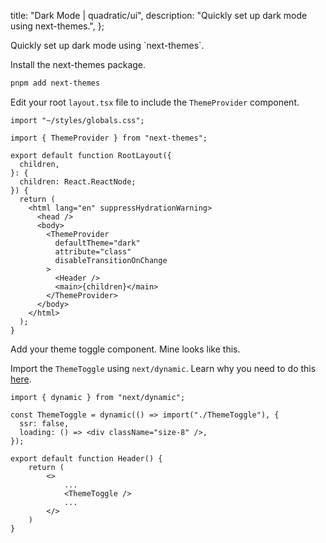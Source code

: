 
  title: "Dark Mode | quadratic/ui",
  description: "Quickly set up dark mode using next-themes.",
};

<Title>Dark Mode</Title>
<Description>Quickly set up dark mode using `next-themes`.</Description>

<Steps>

<StepTitle>Install the next-themes package.</StepTitle>
<StepContent>
```bash
pnpm add next-themes
```
</StepContent>

<StepTitle>Edit your root `layout.tsx` file to include the `ThemeProvider` component.</StepTitle>
<StepContent>
```tsx
import "~/styles/globals.css";

import { ThemeProvider } from "next-themes";

export default function RootLayout({
  children,
}: {
  children: React.ReactNode;
}) {
  return (
    <html lang="en" suppressHydrationWarning>
      <head />
      <body>
        <ThemeProvider
          defaultTheme="dark"
          attribute="class"
          disableTransitionOnChange
        >
          <Header />
          <main>{children}</main>
        </ThemeProvider>
      </body>
    </html>
  );
}
```
</StepContent>

<StepTitle>Add your theme toggle component. Mine looks like this.</StepTitle>
<StepContent>
<FileSource id="themeToggle" />
</StepContent>

<StepTitle>Import the `ThemeToggle` using `next/dynamic`. Learn why you need to do this [here](https://github.com/pacocoursey/next-themes?tab=readme-ov-file#usetheme).</StepTitle>
<StepContent>
```tsx
import { dynamic } from "next/dynamic";

const ThemeToggle = dynamic(() => import("./ThemeToggle"), {
  ssr: false,
  loading: () => <div className="size-8" />,
});

export default function Header() {
    return (
        <>
            ...
            <ThemeToggle />
            ...
        </>
    )
}

```
</StepContent>

</Steps>

<Footer previousLabel="create-t3-app" previousHref="/docs/getting-started/create-t3-app" nextLabel="Customization" nextHref="/docs/getting-started/customization" />
